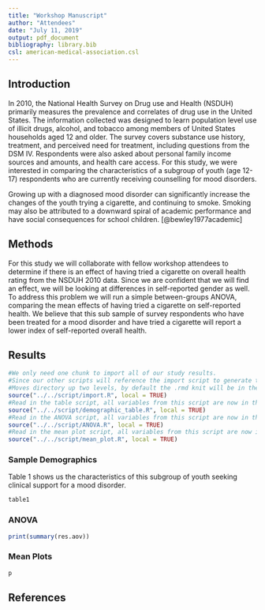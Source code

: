 ```yaml
---
title: "Workshop Manuscript"
author: "Attendees"
date: "July 11, 2019"
output: pdf_document
bibliography: library.bib
csl: american-medical-association.csl
---
```



## Introduction

In 2010, the National Health Survey on Drug use and Health (NSDUH) primarily measures the prevalence and correlates of drug use in the United States.  The information collected was designed to learn population level use of illicit drugs, alcohol, and tobacco among members of United States households aged 12 and older. The survey covers substance use history, treatment, and perceived need for treatment, including questions from the DSM IV. Respondents were also asked about personal family income sources and amounts, and health care access. For this study, we were interested in comparing the characteristics of a subgroup of youth (age 12-17) respondents who are currently receiving counselling for mood disorders.

Growing up with a diagnosed mood disorder can significantly increase the changes of the youth trying a cigarette, and continuing to smoke. Smoking may also be attributed to a downward spiral of academic performance and have social consequences for school children. [@bewley1977academic]

## Methods

For this study we will collaborate with fellow workshop attendees to determine if there is an effect of having tried a cigarette on overall health rating from the NSDUH 2010 data. Since we are confident that we will find an effect, we will be looking at differences in self-reported gender as well. To address this problem we will run a simple between-groups ANOVA, comparing the mean effects of having tried a cigarette on self-reported health. We believe that this sub sample of survey respondents who have been treated for a mood disorder and have tried a cigarette will report a lower index of self-reported overall health.

## Results

```r
#We only need one chunk to import all of our study results.
#Since our other scripts will reference the import script to generate the values, we do not need to source it here.
#Moves directory up two levels, by default the .rmd knit will be in the same directory as where the file is located. But we want to reference scripts in our script directory, so we need to go back to the project root folder.
source("../../script/import.R", local = TRUE)
#Read in the table script, all variables from this script are now in the working environment.
source("../../script/demographic_table.R", local = TRUE)
#Read in the ANOVA script, all variables from this script are now in the working environment.
source("../../script/ANOVA.R", local = TRUE)
#Read in the mean plot script, all variables from this script are now in the working environment.
source("../../script/mean_plot.R", local = TRUE)
```

### Sample Demographics
Table 1 shows us the characteristics of this subgroup of youth seeking clinical support for a mood disorder.
```r
table1
```

### ANOVA
```r
print(summary(res.aov))
```

### Mean Plots
```r
p
```

\pagebreak 
## References